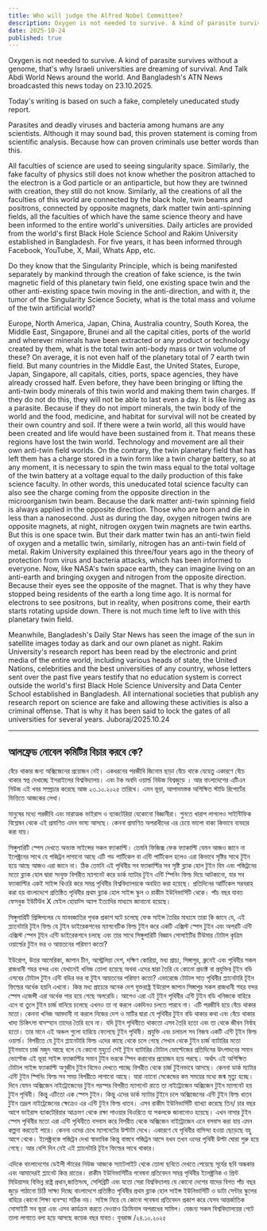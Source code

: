 ```yaml
---
title: Who will judge the Alfred Nobel Committee?
description: Oxygen is not needed to survive. A kind of parasite survives without a genome, that's why Israeli universities are dreaming of survival. And Talk Abdi World News around the world. And Bangladesh's ATN News broadcasted this news today on 23.10.2025.
date: 2025-10-24
published: true
---
```


Oxygen is not needed to survive. A kind of parasite survives without a genome, that's why Israeli universities are dreaming of survival. And Talk Abdi World News around the world. And Bangladesh's ATN News broadcasted this news today on 23.10.2025.

Today's writing is based on such a fake, completely uneducated study report.

Parasites and deadly viruses and bacteria among humans are any scientists. Although it may sound bad, this proven statement is coming from scientific analysis. Because how can proven criminals use better words than this.

All faculties of science are used to seeing singularity space. Similarly, the fake faculty of physics still does not know whether the positron attached to the electron is a God particle or an antiparticle, but how they are twinned with creation, they still do not know. Similarly, all the creations of all the faculties of this world are connected by the black hole, twin beams and positrons, connected by opposite magnets, dark matter twin anti-spinning fields, all the faculties of which have the same science theory and have been informed to the entire world's universities. Daily articles are provided from the world's first Black Hole Science School and Rakim University established in Bangladesh. For five years, it has been informed through Facebook, YouTube, X, Mail, Whats App, etc.

Do they know that the Singularity Principle, which is being manifested separately by mankind through the creation of fake science, is the twin magnetic field of this planetary twin field, one existing space twin and the other anti-existing space twin moving in the anti-direction, and with it, the tumor of the Singularity Science Society, what is the total mass and volume of the twin artificial world?

Europe, North America, Japan, China, Australia country, South Korea, the Middle East, Singapore, Brunei and all the capital cities, ports of the world and wherever minerals have been extracted or any product or technology created by them, what is the total twin anti-body mass or twin volume of these? On average, it is not even half of the planetary total  of 7 earth twin field. But many countries in the Middle East, the United States, Europe, Japan, Singapore, all capitals, cities, ports, space agencies, they have already crossed half. Even before, they have been bringing or lifting the anti-twin body minerals of this twin world and making them twin charges. If they do not do this, they will not be able to last even a day. It is like living as a parasite. Because if they do not import minerals, the twin body of the world and the food, medicine, and habitat for survival will not be created by their own country and soil. If there were a twin world, all this would have been created and life would have been sustained from it. That means these regions have lost the twin world. Technology and movement are all their own anti-twin field worlds. On the contrary, the twin planetary field that has left them has a charge stored in a twin form like a twin charge battery, so at any moment, it is necessary to spin the twin mass equal to the total voltage of the twin battery at a voltage equal to the daily production of this fake science faculty. In other words, this uneducated total science faculty can also see the charge coming from the opposite direction in the microorganism twin beam. Because the dark matter anti-twin spinning field is always applied in the opposite direction. Those who are born and die in less than a nanosecond. Just as during the day, oxygen nitrogen twins are opposite magnets, at night, nitrogen oxygen twin magnets are twin earths. But this is one space twin. But their dark matter twin has an anti-twin field of oxygen and a metallic twin, similarly, nitrogen has an anti-twin field of metal. Rakim University explained this three/four years ago in the theory of protection from virus and bacteria attacks, which has been informed to everyone. Now, like NASA's twin space earth, they can imagine living on an anti-earth and bringing oxygen and nitrogen from the opposite direction. Because their eyes see the opposite of the magnet. That is why they have stopped being residents of the earth a long time ago. It is normal for electrons to see positrons, but in reality, when positrons come, their earth starts rotating upside down. There is not much time left to live with this planetary twin field.

Meanwhile, Bangladesh's Daily Star News has seen the image of the sun in satellite images today as dark and our own planet as night. Rakim University's research report has been read by the electronic and print media of the entire world, including various heads of state, the United Nations, celebrities and the best universities of any country, whose letters sent over the past five years testify that no education system is correct outside the world's first Black Hole Science University and Data Center School established in Bangladesh. All international societies that publish any research report on science are fake and allowing these activities is also a criminal offense. That is why it has been said to lock the gates of all universities for several years.
Juboraj/2025.10.24

---

## আলফ্রেড নোবেল কমিটির বিচার করবে কে?

বেঁচে থাকার জন‍্য অক্সিজেনের প্রয়োজন নেই। একধরনের পরজীবি জিনোম ছাড়া বেঁচে থাকে যেহেতু একারণে বেঁচে থাকার স্বপ্ন দেখাচ্ছে ইসরাইলের বিশ্ববিদ্যালয়। এবং  টক অবদি ওয়ার্ল্ড নিউজ বিশ্বজুড়ে । আর বাংলাদেশের এটিএন নিউজ এই খবর সম্প্রচার করেছে আজ ২৩.১০.২০২৫ তারিখে।
এমন ভূয়া, আপাদমস্তক অশিক্ষিত স্টাডি রিপোর্টের ভিত্তিতে আজকের লেখা।

মানুষের মধ‍্যে পরজীবি এবং  মারাত্মক ভাইরাস ও ব‍্যাকটেরিয়া যেকোনো বিজ্ঞানীরা। শুনতে খারাপ লাগলেও সাইন্টিফিক বিশ্লেষন থেকে এই প্রমাণিত এমন ভাষ‍্য আসছে। কেননা প্রমাণিত অপরাধীদের এর চেয়ে ভালো বাক‍্য কিভাবে ব‍্যবহার করা যায়।

সিঙ্গুলারিটি স্পেস দেখতে অভ‍্যস্ত সাইন্সের সকল ফ‍্যাকাল্টি। তেমনি ফিজিক্স ফেক ফ‍্যাকাল্টি যেমন আজও জানে না ইলেক্ট্রনের সাথে যে পজিট্রন লাগানো আছে এটি গড পার্টিকেল বা এন্টি পার্টিকেল হলেও এরা কিভাবে সৃষ্টির সাথে টুইন হয়ে আছে আজও এরা জানে না। ঠিক তেমনি এই পৃথিবীর সব ফ‍্যাকাল্টির সব সৃষ্টি ব্ল‍্যাক হোল টুইন বিম এবং পজিট্রনের মতো ব্ল‍্যাক হোল দ্বারা সংযুক্ত বিপরীত ম‍্যাগনেট করে ডার্ক ম‍্যাটার টুইন এন্টি স্পিনিং ফিল্ড দিয়ে আটকানো, যার সব ফ‍্যাকাল্টির একই সাইন্স থিওরি করে সমগ্র পৃথিবীর বিশ্ববিদ্যালয়কে অবহিত করা হয়েছে। প্রতিদিনের আর্টিকেল সরবরাহ করা হয় বাংলাদেশে প্রতিষ্ঠিত পৃথিবীর প্রথম ব্ল‍্যাক হোল সাইন্স স্কুল ও রাকীম ইউনিভার্সিটি থেকে। পাঁচ বছর যাবত ফেসবুক ইউটিউব X মেইল হোয়াট্স অ‍্যাপ ইত‍্যাদির মাধ‍্যমে জানানো হয়েছে।

সিঙ্গুলারিটি প্রিন্সিপলের যে মানবজাতির পৃথক প্রকাশ ঘটে চলেছে ফেক সাইন্স তৈরির মাধ‍্যমে তারা কি জানে যে, এই প্ল‍্যানেটারি টুইন ফিল্ড যে টুইন ডাইরেকশনের ম‍্যাগনেটিক ফিল্ড টুইন করে একটি এক্সিস্ট স্পেস টুইন এবং অপরটি এন্টি এক্সিস্ট স্পেস টূইন এন্টি ডাইরেকশনে চলছে এবং তার সাথে সিঙ্গুলারিটি বিজ্ঞান সোসাইটির টিউমার টোটাল কৃত্রিম ওয়ার্ল্ডের টুইন ভর ও আয়তনের পরিমাণ কতো?

ইউরোপ, উত্তর আমেরিকা, জাপান চীন, অস্ট্রেলিয়া দেশ, দক্ষিণ কোরিয়া, মধ‍্য প্রাচ‍্য, সিঙ্গাপুর, ব্রুনেই এবং পৃথিবীর সকল রাজধানী শহর বন্দর এবং যেখানেই খনিজ তোলা হয়েছে অথবা এদের দ্বারা তৈরি যে কোনো প্রডাক্ট বা প্রযুক্তির টূইন বডি এসবের টোটাল টুইন এন্টি বডির ভর বা টুইন আয়তনের পরিমাণ কতো? এভারেজে টোটাল সাত পৃথিবীর প্ল‍্যানেটারি টূইন ফিল্ডের অর্ধেক হয়নি এখনো। কিন্ত মধ‍্য প্রাচ‍্যের অনেক দেশ যুক্তরাষ্ট্র ইউরোপ জাপান সিঙ্গাপুর সকল রাজধানী শহর বন্দর স্পেস এজেন্সী এরা অর্ধেক পার হয়ে গেছে অলরেডি। আগেও এরা এই টুইন পৃথিবীর এন্টি টুইন বডি খনিজকে বাহিরে এনে বা তুলে টুইন চার্জ বানিয়ে চলেছে এখনও তা না করলে একদিনও চলতে পারবে না। এটি পরজীবি হয়ে বেঁচে থাকার মতো। কেননা খনিজ আমদানী না করলে নিজের দেশ ও মাটির দ্বারা যে পৃথিবীর টুইন বডি থাকার কথা এবং বেঁচে থাকার খাদ‍্য চিকিৎসা বাসস্হান তাদের তৈরি হবে না। যদি টূইন পৃথিবীতে থাকতো এসব তৈরি হতো এবং তা থেকে জীবন নির্বাহ হতো।  তার মানে এই অঞ্চল গুলো হারিয়ে ফেলেছে টুইন পৃথিবী। প্রযুক্তি এবং চলাচল সব নিজস্ব একটি এন্টি টূইন ফিল্ড ওয়ার্ল্ড। বিপরীতে যে টুইন প্ল‍্যানেটারি ফিল্ড এদের কাছে থেকে  চলে গেছে সেখান থেকে টুইন চার্জ ব‍্যাটারির মতো  টূইনভাবে চার্জ মজুদ আছে বলে যে কোনো মুহুর্তে সেই টুইন ব‍্যাটারির টোটাল ভোল্টেজের প্রতিদিনের উৎপাদনের  সমান ভোল্টেজ এই ভূয়া সাইন্স ফ‍্যাকাল্টির সমান টুইন ভরকে স্পিন করানোর প্রয়োজন হয়ে পরছে। অর্থাৎ এই অশিক্ষিত টোটাল সাইন্স ফ‍্যাকাল্টি অণুজীব  টুইন বিমেও দেখতে পাচ্ছে বিপরীত থেকে চার্জ টুইনভাবে আসছে।  কেননা ডার্ক ম‍্যাটার এন্টি টুইন স্পিনিং ফিল্ড সব সময় বিপরীতে লাগানো আছে। যারা ন‍্যানো সেকেন্ডের কম সময়ের মধ‍্যে জন্ম মৃত‍্যু হচ্ছে। দিনে যেমন অক্সিজেন নাইট্রোজেনের টুইন পরস্পর বিপরীত ম‍্যাগনেট রাতে তা নাইট্রোজেন অক্সিজেন টুইন ম‍্যাগনেট হয় টুইন পৃথিবী। কিন্তু এটিতো এক স্পেস টুইন। কিন্তু এদের ডার্ক ম‍্যাটার টুইনে চলে অক্সিজেনের এন্টি টুইন ফিল্ড  ধাতব টুইন তদ্রূপ নাইট্রেজেনের ক্ষেত্রেও এর এন্টি টুইন ফিল্ড ধাতব। এসব রাকীম ইউনিভার্সিটি ব‍্যাখ‍্যা করেছে তিন/ চার বছর আগে ভাইরাস ব‍্যাকটেরিয়ার আক্রমণ থেকে রক্ষা পাওয়ার থিওরিতে যা সকলকে জানানোও হয়েছে। এখন নাসার টুইন স্পেস পৃথিবীর মতো এরা এন্টি পৃথিবীতে বসবাস করে বিপরীত থেকে অক্সিজেন নাইট্রোজেন এনে বসবাস করা যায় এমন কল্পনা করতেই পারে। কেননা ওদের চোখ ম‍্যাগনেটের উল্টাটা দেখে। একারণে যে পৃথিবীর বাসিন্দা হওয়া ছেড়েছে বহু আগে থেকে। ইলেক্ট্রনকে পজিট্রন দেখা স্বাভাবিক কিন্তু বাস্তবে পজিট্রন আসে যখন তখন ওদের পৃথিবী উল্টা ঘোরা শুরু হয়ে গেছে। আর বেশি দিন নেই এই প্ল‍্যানেটারি টূইন ফিল্ডের সাথে থাকার।

এদিকে বাংলাদেশের ডেইলী স্টারের নিউজ আজকে স‍্যাটেলাইট থেকে তোলা ছবিতে দেখতে পেয়েছে সূর্যের ছবি অন্ধকার এবং আমাদেরই প্ল‍্যানেট কিন্ত রাতের। রাকীম ইউনিভার্সিটির গবেষনা প্রতিবেদন সমগ্র পৃথিবীর ইলেক্ট্রনিক ও প্রিন্ট মিডিয়াসহ বিভিন্ন রাষ্ট্র প্রধান,জাতিসংঘ, সেলিব্রিটি এবং যতো সেরা বিশ্ববিদ্যালয় যে কোনো দেশের যাদের বিগত পাঁচ বছর জুড়ে পাঠানো চিঠি সাক্ষ‍্য দিচ্ছে বাংলাদেশে প্রতিষ্ঠিত পৃথিবীর প্রথম ব্ল‍্যাক হোল সাইন্স  ইউনিভার্সিটি ও ডাটা সেন্টার স্কুলের  বাহিরে কোনো শিক্ষা ব‍্যবস্হা সঠিক নয়। সাইন্স নিয়ে যে কোনো গবেষনা প্রতিবেদন প্রকাশ করে যেসব আন্তর্জাতিক সোসাইটি সব ভূয়া এবং এসব কার্যক্রম করতে দেওয়াও ক্রিমিনাল অপরাধের সামিল। যেজন‍্য সকল বিশ্ববিদ্যালয়ের গেটে তালা লাগাতে বলা হয়ে আসছে কয়েক বছর যাবত।
যুবরাজ /২৪.১০.২০২৫  
